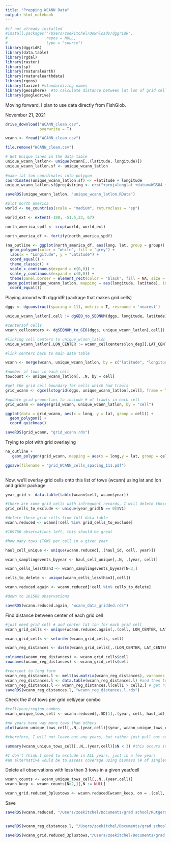 ```yaml
---
title: "Prepping WCANN Data"
output: html_notebook
---
```



```r
#if not already installed
#install.packages("/Users/zoekitchel/Downloads/dggridR", 
#                 repos = NULL, 
#                 type = "source")
library(dggridR)
library(data.table)
library(rgdal)
library(raster)
library(sp)
library(rnaturalearth)
library(rnaturalearthdata)
library(rgeos)
library(taxize) #standardizing names
library(geosphere)  #to calculate distance between lat lon of grid cells
library(googledrive)
```


Moving forward, I plan to use data directly from FishGlob.

November 21, 2021
```r
drive_download("WCANN_clean.csv",
               overwrite = T)

wcann <- fread("WCANN_clean.csv")

file.remove("WCANN_clean.csv")

```

```r

# Get Unique lines in the data table
unique_wcann_latlon<- unique(wcann[,.(latitude, longitude)])
unique_wcann_latlon.sf <- unique_wcann_latlon
  
#make lat lon coordinates into polygon
coordinates(unique_wcann_latlon.sf) <- ~latitude + longitude
unique_wcann_latlon.sf@proj4string <- crs("+proj=longlat +datum=WGS84 +no_defs +ellps=WGS84 +towgs84=0,0,0")

saveRDS(unique_wcann_latlon, "unique_wcann_latlon.RData")

#plot north america
world <- ne_countries(scale = "medium", returnclass = "sp")

world_ext <- extent(-180, -51.5,23, 67)

north_america_spdf <- crop(world, world_ext)

north_america_df <- fortify(north_america_spdf)

(na_outline <- ggplot(north_america_df, aes(long, lat, group = group)) +
  geom_polygon(color = "white", fill = "grey") +
  labs(x = "Longitude", y = "Latitude") +
  coord_equal() +
  theme_classic() +
  scale_x_continuous(expand = c(0,0)) +
  scale_y_continuous(expand = c(0,0)) +
  theme(panel.border = element_rect(color = "black", fill = NA, size = 1)) +
 geom_point(unique_wcann_latlon, mapping = aes(longitude, latitude), inherit.aes = FALSE, shape = 18, size = 0.001, color = "red") +
  coord_equal())

```

Playing around with dggridR (package that makes grid cells)
```r
dggs <- dgconstruct(spacing = 111, metric = T, resround = 'nearest')

unique_wcann_latlon[,cell := dgGEO_to_SEQNUM(dggs, longitude, latitude)] #get corresponding grid cells for NEUS trawl

#centersof cells
wcann_cellcenters <- dgSEQNUM_to_GEO(dggs, unique_wcann_latlon[,cell])

#linking cell centers to unique_wcann_latlon
unique_wcann_latlon[,LON_CENTER := wcann_cellcenters$lon_deg][,LAT_CENTER := wcann_cellcenters$lat_deg]

#link centers back to main data table

wcann <- merge(wcann, unique_wcann_latlon, by = c("latitude", "longitude"))

#number of tows in each cell
towcount <- unique_wcann_latlon[, .N, by = cell]

#get the grid cell boundary for cells which had trawls
grid_wcann <- dgcellstogrid(dggs, unique_wcann_latlon[,cell], frame = T, wrapcells = F)

#update grid properties to include # of trawls in each cell
grid_wcann <- merge(grid_wcann, unique_wcann_latlon, by = "cell")

ggplot(data = grid_wcann, aes(x = long, y = lat, group = cell)) +
  geom_polygon() +
  coord_quickmap()

saveRDS(grid_wcann, "grid_wcann.rds")

```

Trying to plot with grid overlaying
```r

na_outline + 
   geom_polygon(grid_wcann, mapping = aes(x = long,y = lat, group = cell), inherit.aes = FALSE, color = "black", fill = NA, size = 0.1)

ggsave(filename = "grid_WCANN_cells_spacing_111.pdf")
  
````

Now, we'll overlay grid cells onto this list of tows (wcann) using lat and lon and gridrr package

```r

year_grid <- data.table(table(wcann$cell, wcann$year))

#there are some grid cells with infrequent records, I will delete these
grid_cells_to_exclude <- unique(year_grid[N == 0]$V1)

#delete these grid cells from full data table
wcann.reduced <- wcann[!cell %in% grid_cells_to_exclude]

#169766 observations left, this should be great

#how many tows (TOW) per cell in a given year

haul_cell_unique <- unique(wcann.reduced[,.(haul_id, cell, year)])

wcann_samplingevents_byyear <- haul_cell_unique[,.N, .(year, cell)]

wcann_cells_lessthan3 <- wcann_samplingevents_byyear[N<3,]

cells_to_delete <- unique(wcann_cells_lessthan3[,cell])

wcann.reduced.again <- wcann.reduced[!cell %in% cells_to_delete]

#down to 161508 observations

saveRDS(wcann.reduced.again, "wcann_data_gridded.rds")

```

Find distance between center of each grid cell
```r
#just need grid cell # and center lat lon for each grid cell 
wcann_grid_cells <- unique(wcann.reduced.again[,.(cell, LON_CENTER, LAT_CENTER)])

wcann_grid_cells <- setorder(wcann_grid_cells, cell)

wcann_reg_distances <- distm(wcann_grid_cells[,.(LON_CENTER, LAT_CENTER)])

colnames(wcann_reg_distances) <- wcann_grid_cells$cell
rownames(wcann_reg_distances) <- wcann_grid_cells$cell

#reorient to long form 
wcann_reg_distances.l <- melt(as.matrix(wcann_reg_distances), varnames = c("cell1", "cell2"), value.name = "distance(m)") #matrix to data frame
wcann_reg_distances.l <- data.table(wcann_reg_distances.l) #and then to data table
wcann_reg_distances.l <- wcann_reg_distances.l[cell1 > cell2,] # get rid of repetitions and self-comparisons
saveRDS(wcann_reg_distances.l, "wcann_reg_distances.l.rds")
```

Check the # of tows per grid cell/year combo
```r
#cell/year/region combos
wcann_unique_tows_cell <- wcann.reduced[,.SD[1],.(year, cell, haul_id)]

#no years have way more tows than others
plot(wcann_unique_tows_cell[,.N,.(year,cell)]$year, wcann_unique_tows_cell[,.N,.(year,cell)]$N)

#therefore, I will not leave out any years, but rather just pull out cells in years they are undersampled (<N=3, which is )

summary(wcann_unique_tows_cell[,.N,.(year,cell)]$N < 3) #this occurs in 14/309 cell/year combos  (4.5%, no biggie)

#I don't think I need to exclude in ALL years, just in a few years
#an alternative would be to assess coverage using biomass (# of singletons and doubletons)

```

Delete all observations with less than 3 tows in a given year/cell
```r
wcann_counts <- wcann_unique_tows_cell[,.N,.(year,cell)]
wcann_keep <- wcann_counts[N>2,][,N := NULL]

wcann_grid.reduced_3plustows <- wcann.reduced[wcann_keep, on = .(cell, year)]


```


Save
```r
saveRDS(wcann.reduced, "/Users/zoekitchel/Documents/grad school/Rutgers/Repositories/trawl_spatial_turnover/data/gridded/USA-WCANN/dat_WCANN_grid.reduced.rds")


saveRDS(wcann_reg_distances.l, "/Users/zoekitchel/Documents/grad school/Rutgers/Repositories/trawl_spatial_turnover/data/gridded/USA-WCANN/wcann_reg_distances.l.rds")

saveRDS(wcann_grid.reduced_3plustows,"/Users/zoekitchel/Documents/grad school/Rutgers/Repositories/trawl_spatial_turnover/data/gridded/USA-WCANN/dat_WCANN_grid.reduced_3plustows.rds")


```
